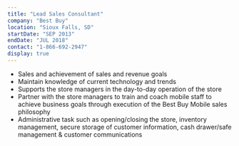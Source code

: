 ```yaml
---
title: "Lead Sales Consultant"
company: "Best Buy"
location: "Sioux Falls, SD"
startDate: "SEP 2013"
endDate: "JUL 2018"
contact: "1-866-692-2947"
display: true
---
```


-   Sales and achievement of sales and revenue goals
-   Maintain knowledge of current technology and trends
-   Supports the store managers in the day-to-day operation of the store
-   Partner with the store managers to train and coach mobile staff to achieve business goals through execution of the Best Buy Mobile sales philosophy
-   Administrative task such as opening/closing the store, inventory management, secure storage of customer information, cash drawer/safe management & customer communications
